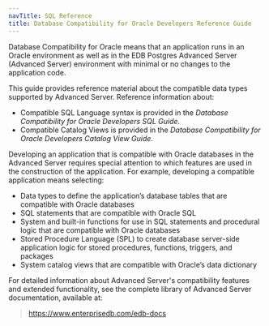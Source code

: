 ```yaml
---
navTitle: SQL Reference
title: Database Compatibility for Oracle Developers Reference Guide
---
```


<div id="introduction" class="registered_link"></div>


Database Compatibility for Oracle means that an application runs in an Oracle environment as well as in the EDB Postgres Advanced Server (Advanced Server) environment with minimal or no changes to the application code.

This guide provides reference material about the compatible data types supported by Advanced Server. Reference information about:

-   Compatible SQL Language syntax is provided in the *Database Compatibility for Oracle Developers SQL Guide*.
-   Compatible Catalog Views is provided in the *Database Compatibility for Oracle Developers Catalog View Guide*.

Developing an application that is compatible with Oracle databases in the Advanced Server requires special attention to which features are used in the construction of the application. For example, developing a compatible application means selecting:

-   Data types to define the application’s database tables that are compatible with Oracle databases
-   SQL statements that are compatible with Oracle SQL
-   System and built-in functions for use in SQL statements and procedural logic that are compatible with Oracle databases
-   Stored Procedure Language (SPL) to create database server-side application logic for stored procedures, functions, triggers, and packages
-   System catalog views that are compatible with Oracle’s data dictionary

For detailed information about Advanced Server's compatibility features and extended functionality, see the complete library of Advanced Server documentation, available at:

> <https://www.enterprisedb.com/edb-docs>
